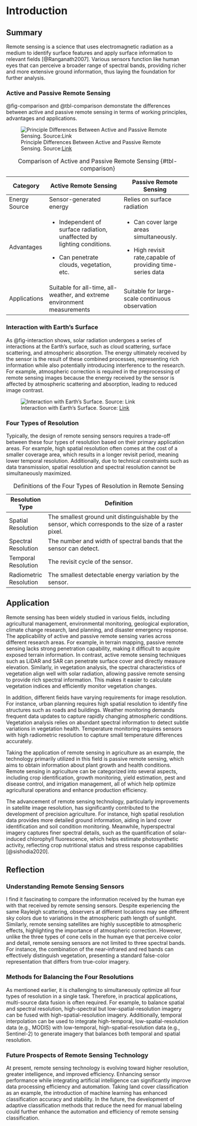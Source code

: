 # Introduction

## Summary

Remote sensing is a science that uses electromagnetic radiation as a medium to identify surface features and apply surface information to relevant fields [@Ranganath2007]. Various sensors function like human eyes that can perceive a broader range of spectral bands, providing richer and more extensive ground information, thus laying the foundation for further analysis.

### Active and Passive Remote Sensing

@fig-comparison and @tbl-comparison demonstate the differences between active and passive remote sensing in terms of working principles, advantages and applications.

![Principle Differences Between Active and Passive Remote Sensing. Source:[Link](https://www.malvernpanalytical.com/en/learn/knowledge-center/insights/what-is-remote-sensing)](https://analytik.co.uk/wp-content/uploads/2019/01/active-vs-passive-remote-sensing.png){#fig-comparison}

+---------------+--------------------------------------------------------------------------+-------------------------------------------------------------+
| Category      | Active Remote Sensing                                                    | Passive Remote Sensing                                      |
+===============+==========================================================================+=============================================================+
| Energy Source | Sensor-generated energy                                                  | Relies on surface radiation                                 |
+---------------+--------------------------------------------------------------------------+-------------------------------------------------------------+
| Advantages    | -   Independent of surface radiation, unaffected by lighting conditions. | -   Can cover large areas simultaneously.                   |
|               |                                                                          |                                                             |
|               | -   Can penetrate clouds, vegetation, etc.                               | -   High revisit rate,capable of providing time-series data |
+---------------+--------------------------------------------------------------------------+-------------------------------------------------------------+
| Applications  | Suitable for all-time, all-weather, and extreme environment measurements | Suitable for large-scale continuous observation             |
+---------------+--------------------------------------------------------------------------+-------------------------------------------------------------+

: Comparison of Active and Passive Remote Sensing {#tbl-comparison}

### Interaction with Earth's Surface

As @fig-interaction shows, solar radiation undergoes a series of interactions at the Earth's surface, such as cloud scattering, surface scattering, and atmospheric absorption. The energy ultimately received by the sensor is the result of these combined processes, representing rich information while also potentially introducing interference to the research. For example, atmospheric correction is required in the preprocessing of remote sensing images because the energy received by the sensor is affected by atmospheric scattering and absorption, leading to reduced image contrast.

![Interaction with Earth's Surface. Source: [Link](https://www.researchgate.net/publication/283355006_Remote_sensing_observations_for_monitoring_coastal_zones_Volturno_River_mouth_case_study)](image/interaction.jpg){#fig-interaction}

### Four Types of Resolution

Typically, the design of remote sensing sensors requires a trade-off between these four types of resolution based on their primary application areas. For example, high spatial resolution often comes at the cost of a smaller coverage area, which results in a longer revisit period, meaning lower temporal resolution. Additionally, due to technical constraints such as data transmission, spatial resolution and spectral resolution cannot be simultaneously maximized.

| Resolution Type        |  Definition                                                                                              |
|------------------------|----------------------------------------------------------------------------------------------------------|
| Spatial Resolution     | The smallest ground unit distinguishable by the sensor, which corresponds to the size of a raster pixel. |
| Spectral Resolution    | The number and width of spectral bands that the sensor can detect.                                       |
| Temporal Resolution    | The revisit cycle of the sensor.                                                                         |
| Radiometric Resolution | The smallest detectable energy variation by the sensor.                                                  |

: Definitions of the Four Types of Resolution in Remote Sensing

## Application

Remote sensing has been widely studied in various fields, including agricultural management, environmental monitoring, geological exploration, climate change research, land planning, and disaster emergency response. The applicability of active and passive remote sensing varies across different research areas. For example, in terrain mapping, passive remote sensing lacks strong penetration capability, making it difficult to acquire exposed terrain information. In contrast, active remote sensing techniques such as LiDAR and SAR can penetrate surface cover and directly measure elevation. Similarly, in vegetation analysis, the spectral characteristics of vegetation align well with solar radiation, allowing passive remote sensing to provide rich spectral information. This makes it easier to calculate vegetation indices and efficiently monitor vegetation changes.

In addition, different fields have varying requirements for image resolution. For instance, urban planning requires high spatial resolution to identify fine structures such as roads and buildings. Weather monitoring demands frequent data updates to capture rapidly changing atmospheric conditions. Vegetation analysis relies on abundant spectral information to detect subtle variations in vegetation health. Temperature monitoring requires sensors with high radiometric resolution to capture small temperature differences accurately.

Taking the application of remote sensing in agriculture as an example, the technology primarily utilized in this field is passive remote sensing, which aims to obtain information about plant growth and health conditions. Remote sensing in agriculture can be categorized into several aspects, including crop identification, growth monitoring, yield estimation, pest and disease control, and irrigation management, all of which help optimize agricultural operations and enhance production efficiency.

The advancement of remote sensing technology, particularly improvements in satellite image resolution, has significantly contributed to the development of precision agriculture. For instance, high spatial resolution data provides more detailed ground information, aiding in land cover identification and soil condition monitoring. Meanwhile, hyperspectral imagery captures finer spectral details, such as the quantification of solar-induced chlorophyll fluorescence, which helps estimate photosynthetic activity, reflecting crop nutritional status and stress response capabilities [@sishodia2020].

## Reflection

### Understanding Remote Sensing Sensors

I find it fascinating to compare the information received by the human eye with that received by remote sensing sensors. Despite experiencing the same Rayleigh scattering, observers at different locations may see different sky colors due to variations in the atmospheric path length of sunlight. Similarly, remote sensing satellites are highly susceptible to atmospheric effects, highlighting the importance of atmospheric correction. However, unlike the three types of cone cells in the human eye that perceive color and detail, remote sensing sensors are not limited to three spectral bands. For instance, the combination of the near-infrared and red bands can effectively distinguish vegetation, presenting a standard false-color representation that differs from true-color imagery.

### Methods for Balancing the Four Resolutions

As mentioned earlier, it is challenging to simultaneously optimize all four types of resolution in a single task. Therefore, in practical applications, multi-source data fusion is often required. For example, to balance spatial and spectral resolution, high-spectral but low-spatial-resolution imagery can be fused with high-spatial-resolution imagery. Additionally, temporal interpolation can be used to integrate high-temporal, low-spatial-resolution data (e.g., MODIS) with low-temporal, high-spatial-resolution data (e.g., Sentinel-2) to generate imagery that balances both temporal and spatial resolution.

### Future Prospects of Remote Sensing Technology

At present, remote sensing technology is evolving toward higher resolution, greater intelligence, and improved efficiency. Enhancing sensor performance while integrating artificial intelligence can significantly improve data processing efficiency and automation. Taking land cover classification as an example, the introduction of machine learning has enhanced classification accuracy and stability. In the future, the development of adaptive classification methods that reduce the need for manual labeling could further enhance the automation and efficiency of remote sensing classification.
